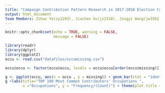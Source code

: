 ```yaml
---
title: "Campaign Contribution Pattern Research in 2017-2018 Election Cycle - Presentation Style"
output: html_document
Team Members: Zihan Ye(zy2293), Jiachen Xu(jx2318), Jingyi Wang(jw3562), Haikun Du(hd2377)
---
```

```r
knitr::opts_chunk$set(echo = TRUE, warning = FALSE,
                      message = FALSE)
```


```r
library(readr)
library(dplyr)
library(ggplot2)
occu <- read.csv("datafiles/occumissing.csv")

occu$occu <- factor(occu$occu, levels = occu$occu[order(occu$missing)])

g <- ggplot(occu, aes(x = occu , y = missing)) + geom_bar(stat = "identity")  + geom_text(aes(label=missing), hjust = -0.5, vjust=0.5, color = "red") + coord_flip()
g +labs(title="TOP 100 Most Common Contributors' Occupations ",
        x ="Occupations", y = "Frequency/(Count)") + theme(plot.title = element_text(size = 30, hjust = 0.5), axis.title.x = element_text(size= 20),axis.title.y = element_text(size= 20), axis.ticks.x=element_blank(), axis.text.x=element_blank())
```